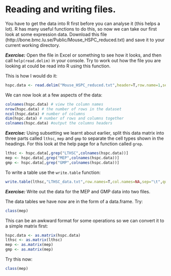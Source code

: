 # Reading and writing files.

You have to get the data into R first before you can analyse it (this helps a lot). R has many useful functions to do this, so now we can take our first look at some expression data. Download this file (http://bone.bmc.lu.se/Public/Mouse_HSPC_reduced.txt) and save it to your current working directory.

***Exercise:*** Open the file in Excel or something to see how it looks, and then call `help(read.delim)` in your console. Try to work out how the file you are looking at could be read into R using this function.

This is how I would do it:

```r
hspc.data <- read.delim("Mouse_HSPC_reduced.txt",header=T,row.name=1,sep="\t")
```
We can now look at a few aspects of the data:

```r
colnames(hspc.data) # view the column names
nrow(hspc.data) # the number of rows in the dataset
ncol(hspc.data) # number of columns
dim(hspc.data) # number of rows and columns together
colnames(hspc.data) #output the columns headers
```

***Exercise:*** Using subsetting we learnt about earlier, split this data matrix into three parts called `lthsc`, `mep` and `gmp` to separate the cell types shown in the headings. For this look at the help page for a function called `grep`.

```r
lthsc <- hspc.data[,grep("LTHSC",colnames(hspc.data))]
mep <- hspc.data[,grep("MEP",colnames(hspc.data))]
gmp <- hspc.data[,grep("GMP",colnames(hspc.data))]
```

To write a table use the `write.table` function:
```r
write.table(lthsc,"LTHSC_data.txt",row.names=T,col.names=NA,sep="\t",quote=F)
```

***Exercise:*** Write out the data for the MEP and GMP data into two files.

The data tables we have now are in the form of a data.frame. Try:

```r
class(mep)
```
This can be an awkward format for some operations so we can convert it to a simple matrix first:

```r
hspc.data <- as.matrix(hspc.data)
lthsc <- as.matrix(lthsc)
mep <- as.matrix(mep)
gmp <- as.matrix(mep)

```

Try this now:
```r
class(mep)
```

